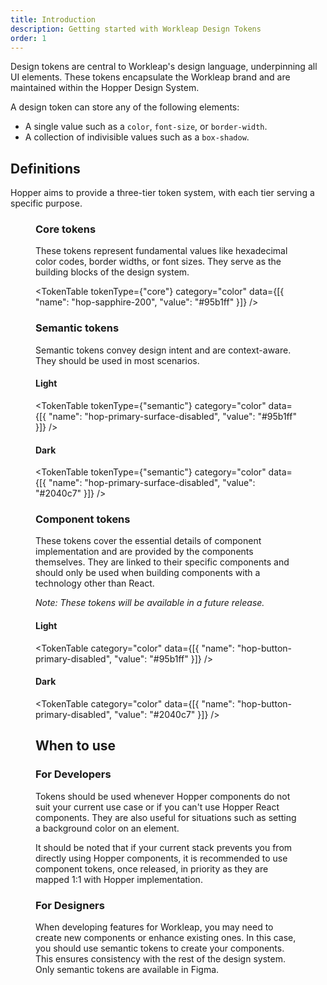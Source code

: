 ```yaml
---
title: Introduction
description: Getting started with Workleap Design Tokens
order: 1
---
```


Design tokens are central to Workleap's design language, underpinning all UI elements. These tokens encapsulate the Workleap brand and are maintained within the Hopper Design System.

A design token can store any of the following elements:

- A single value such as a `color`, `font-size`, or `border-width`.
- A collection of indivisible values such as a `box-shadow`.

## Definitions

Hopper aims to provide a three-tier token system, with each tier serving a specific purpose.

<Figure src="https://cdn.platform.workleap.com/hopper/webdoc/token-details.png" width="654" height="45" alt="Token tiers diagram" caption="A three tier token system allows a separation of concerns regarding design decisions." />

### Core tokens

These tokens represent fundamental values like hexadecimal color codes, border widths, or font sizes. They serve as the building blocks of the design system.

<TokenTable tokenType={"core"} category="color" data={[{
    "name": "hop-sapphire-200",
    "value": "#95b1ff"
}]} />

### Semantic tokens

Semantic tokens convey design intent and are context-aware. They should be used in most scenarios.

#### Light

<TokenTable tokenType={"semantic"} category="color" data={[{
    "name": "hop-primary-surface-disabled",
    "value": "#95b1ff"
}]} />

#### Dark

<TokenTable tokenType={"semantic"} category="color" data={[{
    "name": "hop-primary-surface-disabled",
    "value": "#2040c7"
}]} />

### Component tokens

These tokens cover the essential details of component implementation and are provided by the components themselves. They are linked to their specific components and should only be used when building components with a technology other than React.

_Note: These tokens will be available in a future release._

#### Light

<TokenTable category="color" data={[{
    "name": "hop-button-primary-disabled",
    "value": "#95b1ff"
}]} />

#### Dark

<TokenTable category="color" data={[{
    "name": "hop-button-primary-disabled",
    "value": "#2040c7"
}]} />

## When to use

### For Developers

Tokens should be used whenever Hopper components do not suit your current use case or if you can't use Hopper React components. They are also useful for situations such as setting a background color on an element.

It should be noted that if your current stack prevents you from directly using Hopper components, it is recommended to use component tokens, once released, in priority as they are mapped 1:1 with Hopper implementation.

### For Designers

When developing features for Workleap, you may need to create new components or enhance existing ones. In this case, you should use semantic tokens to create your components. This ensures consistency with the rest of the design system. Only semantic tokens are available in Figma.
